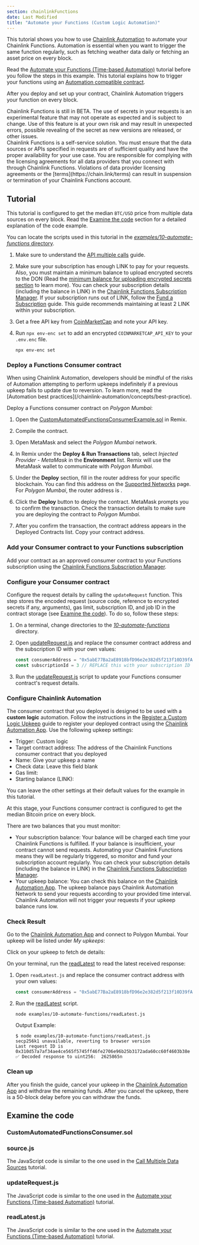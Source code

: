 ```yaml
---
section: chainlinkFunctions
date: Last Modified
title: "Automate your Functions (Custom Logic Automation)"
---
```



This tutorial shows you how to use [Chainlink Automation](/chainlink-automation) to automate your Chainlink Functions. Automation is essential when you want to trigger the same function regularly, such as fetching weather data daily or fetching an asset price on every block.

Read the [Automate your Functions (Time-based Automation)](/chainlink-functions/tutorials/automate-functions) tutorial before you follow the steps in this example. This tutorial explains how to trigger your functions using an [Automation compatible contract](/chainlink-automation/guides/compatible-contracts).

After you deploy and set up your contract, Chainlink Automation triggers your function on every block.

<Aside type="caution">
  Chainlink Functions is still in BETA. The use of secrets in your requests is an experimental feature that may not
  operate as expected and is subject to change. Use of this feature is at your own risk and may result in unexpected
  errors, possible revealing of the secret as new versions are released, or other issues.
</Aside>

<Aside type="note">
  Chainlink Functions is a self-service solution. You must ensure that the data sources or APIs specified in requests
  are of sufficient quality and have the proper availability for your use case. You are responsible for complying with
  the licensing agreements for all data providers that you connect with through Chainlink Functions. Violations of data
  provider licensing agreements or the [terms](https://chain.link/terms) can result in suspension or termination of your
  Chainlink Functions account.
</Aside>

<ChainlinkFunctions section="prerequisites-guides-with-automation" />

## Tutorial

This tutorial is configured to get the median `BTC/USD` price from multiple data sources on every block. Read the [Examine the code](#examine-the-code) section for a detailed explanation of the code example.

You can locate the scripts used in this tutorial in the [_examples/10-automate-functions_ directory](https://github.com/smartcontractkit/smart-contract-examples/tree/main/functions-examples/examples/10-automate-functions).

1. Make sure to understand the [API multiple calls](/chainlink-functions/tutorials/api-multiple-calls) guide.

1. Make sure your subscription has enough LINK to pay for your requests. Also, you must maintain a minimum balance to upload encrypted secrets to the DON (Read the [minimum balance for uploading encrypted secrets section](/chainlink-functions/resources/billing#minimum-balance-for-uploading-encrypted-secrets) to learn more). You can check your subscription details (including the balance in LINK) in the [Chainlink Functions Subscription Manager](/chainlink-functions/resources/subscriptions). If your subscription runs out of LINK, follow the [Fund a Subscription](/chainlink-functions/resources/subscriptions#fund-a-subscription) guide. This guide recommends maintaining at least 2 LINK within your subscription.

1. Get a free API key from [CoinMarketCap](https://coinmarketcap.com/api/) and note your API key.

1. Run `npx env-enc set` to add an encrypted `COINMARKETCAP_API_KEY` to your `.env.enc` file.

   ```shell
   npx env-enc set
   ```

### Deploy a Functions Consumer contract

<Aside type="caution">
  When using Chainlink Automation, developers should be mindful of the risks of Automation attempting to perform upkeeps
  indefinitely if a previous upkeep fails to update due to reversion. To learn more, read the [Automation best
  practices](/chainlink-automation/concepts/best-practice).
</Aside>

Deploy a Functions consumer contract on _Polygon Mumbai_:

1. Open the [CustomAutomatedFunctionsConsumerExample.sol](https://remix.ethereum.org/#url=https://docs.chain.link/samples/ChainlinkFunctions/CustomAutomatedFunctionsConsumerExample.sol) in Remix.

   <CodeSample src="samples/ChainlinkFunctions/CustomAutomatedFunctionsConsumerExample.sol" showButtonOnly={true} />

1. Compile the contract.
1. Open MetaMask and select the _Polygon Mumbai_ network.
1. In Remix under the **Deploy & Run Transactions** tab, select _Injected Provider - MetaMask_ in the **Environment** list. Remix will use the MetaMask wallet to communicate with _Polygon Mumbai_.
1. Under the **Deploy** section, fill in the router address for your specific blockchain. You can find this address on the [Supported Networks](/chainlink-functions/supported-networks) page. For _Polygon Mumbai_, the router address is <CopyText text="0x6E2dc0F9DB014aE19888F539E59285D2Ea04244C" code/>.
1. Click the **Deploy** button to deploy the contract. MetaMask prompts you to confirm the transaction. Check the transaction details to make sure you are deploying the contract to _Polygon Mumbai_.
1. After you confirm the transaction, the contract address appears in the Deployed Contracts list. Copy your contract address.

### Add your Consumer contract to your Functions subscription

Add your contract as an approved consumer contract to your Functions subscription using the [Chainlink Functions Subscription Manager](https://functions.chain.link/).

### Configure your Consumer contract

Configure the request details by calling the `updateRequest` function. This step stores the encoded request (source code, reference to encrypted secrets if any, arguments), gas limit, subscription ID, and job ID in the contract storage (see [Examine the code](#examine-the-code)). To do so, follow these steps:

1.  On a terminal, change directories to the [_10-automate-functions_](https://github.com/smartcontractkit/smart-contract-examples/tree/main/functions-examples/examples/10-automate-functions) directory.
1.  Open [updateRequest.js](https://github.com/smartcontractkit/smart-contract-examples/blob/main/functions-examples/examples/10-automate-functions/updateRequest.js) and replace the consumer contract address and the subscription ID with your own values:

    ```javascript
    const consumerAddress = "0x5abE77Ba2aE8918bfD96e2e382d5f213f10D39fA" // REPLACE this with your Functions consumer address
    const subscriptionId = 3 // REPLACE this with your subscription ID
    ```

1.  Run the [updateRequest.js](https://github.com/smartcontractkit/smart-contract-examples/blob/main/functions-examples/examples/10-automate-functions/updateRequest.js) script to update your Functions consumer contract's request details.

### Configure Chainlink Automation

The consumer contract that you deployed is designed to be used with a **custom logic** automation. Follow the instructions in the [Register a Custom Logic Upkeep](/chainlink-automation/guides/register-upkeep) guide to register your deployed contract using the [Chainlink Automation App](https://automation.chain.link/). Use the following upkeep settings:

- Trigger: Custom logic
- Target contract address: The address of the Chainlink Functions consumer contract that you deployed
- Name: Give your upkeep a name
- Check data: Leave this field blank
- Gas limit: <CopyText text="1000000" code/>
- Starting balance (LINK): <CopyText text="1" code/>

You can leave the other settings at their default values for the example in this tutorial.

At this stage, your Functions consumer contract is configured to get the median Bitcoin price on every block.

<Aside type="note" title="Monitor your balances">
There are two balances that you must monitor:

- Your subscription balance: Your balance will be charged each time your Chainlink Functions is fulfilled. If your balance is insufficient, your contract cannot send requests. Automating your Chainlink Functions means they will be regularly triggered, so monitor and fund your subscription account regularly. You can check your subscription details (including the balance in LINK) in the [Chainlink Functions Subscription Manager](/chainlink-functions/resources/subscriptions).
- Your upkeep balance: You can check this balance on the [Chainlink Automation App](https://automation.chain.link/). The upkeep balance pays Chainlink Automation Network to send your requests according to your provided time interval. Chainlink Automation will not trigger your requests if your upkeep balance runs low.

</Aside>

### Check Result

Go to the [Chainlink Automation App](https://automation.chain.link/) and connect to Polygon Mumbai. Your upkeep will be listed under _My upkeeps_:

<ClickToZoom src="/images/chainlink-functions/tutorials/automation/cl-automation-custom-home.jpg" />

Click on your upkeep to fetch de details:

<ClickToZoom src="/images/chainlink-functions/tutorials/automation/myupkeep-details-custom.jpg" />

On your terminal, run the [readLatest](https://github.com/smartcontractkit/smart-contract-examples/blob/main/functions-examples/examples/10-automate-functions/readLatest.js) to read the latest received response:

1.  Open `readLatest.js` and replace the consumer contract address with your own values:

    ```javascript
    const consumerAddress = "0x5abE77Ba2aE8918bfD96e2e382d5f213f10D39fA" // REPLACE this with your Functions consumer address
    ```

1.  Run the [readLatest](https://github.com/smartcontractkit/smart-contract-examples/blob/main/functions-examples/examples/10-automate-functions/readLatest.js) script.

    ```shell
    node examples/10-automate-functions/readLatest.js
    ```

    Output Example:

    ```text
    $ node examples/10-automate-functions/readLatest.js
    secp256k1 unavailable, reverting to browser version
    Last request ID is 0x310d57a7af34ae4ce565f5745ff46fe2706e96b25b3172ada60cc60f4603b38e
    ✅ Decoded response to uint256:  2625865n
    ```

### Clean up

After you finish the guide, cancel your upkeep in the [Chainlink Automation App](https://automation.chain.link/) and withdraw the remaining funds. After you cancel the upkeep, there is a 50-block delay before you can withdraw the funds.

## Examine the code

### CustomAutomatedFunctionsConsumer.sol

<ChainlinkFunctions section="custom-automated-functions-consumer" />

### source.js

The JavaScript code is similar to the one used in the [Call Multiple Data Sources](/chainlink-functions/tutorials/api-multiple-calls) tutorial.

### updateRequest.js

The JavaScript code is similar to the one used in the [Automate your Functions (Time-based Automation)](/chainlink-functions/tutorials/automate-functions) tutorial.

### readLatest.js

The JavaScript code is similar to the one used in the [Automate your Functions (Time-based Automation)](/chainlink-functions/tutorials/automate-functions) tutorial.
